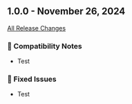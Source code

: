 ## 1.0.0 - November 26, 2024

[All Release Changes](https://github.com/SAP/cloud-sdk-java/releases/tag/rel%2F1.0.0)

### 🔧 Compatibility Notes

- Test

### 🐛 Fixed Issues

- Test
